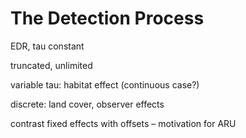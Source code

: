 # The Detection Process {#detection}

EDR, tau constant

truncated, unlimited

variable tau: habitat effect (continuous case?)

discrete: land cover, observer effects

contrast fixed effects with offsets -- motivation for ARU
